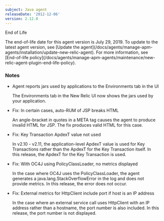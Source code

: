```yaml
---
subject: Java agent
releaseDate: '2012-12-06'
version: 2.12.0
---
```


End of Life

<Callout variant="important">
  The end-of-life date for this agent version is July 29, 2019. To update to the latest agent version, see [Update the agent](/docs/agents/manage-apm-agents/installation/update-new-relic-agent). For more information, see [End-of-life policy](/docs/agents/manage-apm-agents/maintenance/new-relic-agent-plugin-end-life-policy).
</Callout>

### Notes

* Agent reports jars used by applications to the Environments tab in the UI

  The Environments tab in the New Relic UI now shows the jars used by your application.
* Fix: In certain cases, auto-RUM of JSP breaks HTML

  An angle-bracket in quotes in a META tag causes the agent to produce invalid HTML for JSP. The fix produces valid HTML for this case.
* Fix: Key Transaction ApdexT value not used

  In v2.10 - v2.11, the application-level ApdexT value is used for Key Transactions rather than the ApdexT for the Key Transaction itself. In this release, the ApdexT for the Key Transaction is used.
* Fix: With OC4J using PolicyClassLoader, no metrics displayed

  In the case where OC4J uses the PolicyClassLoader, the agent generates a java.lang.StackOverflowError in the log and does not provide metrics. In this release, the error does not occur.
* Fix: External metrics for HttpClient include port if host is an IP address

  In the case where an external service call uses HttpClient with an IP address rather than a hostname, the port number is also included. In this release, the port number is not displayed.
